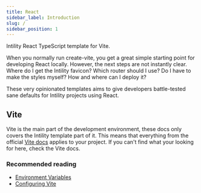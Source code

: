 ```yaml
---
title: React
sidebar_label: Introduction
slug: /
sidebar_position: 1
---
```


Intility React TypeScript template for Vite.

When you normally run create-vite, you get a great simple starting point for developing React locally.
However, the next steps are not instantly clear.
Where do I get the Intility favicon?
Which router should I use?
Do I have to make the styles myself?
How and where can I deploy it?

These very opinionated templates aims to give developers battle-tested sane defaults for Intility projects using React.

## Vite

Vite is the main part of the development environment, these docs only covers the Intility template part of it.
This means that everything from the official [Vite docs](https://vitejs.dev/guide/) applies to your project.
If you can't find what your looking for here, check the Vite docs.

### Recommended reading

- [Environment Variables](https://vitejs.dev/guide/env-and-mode.html)
- [Configuring Vite](https://vitejs.dev/config/)
